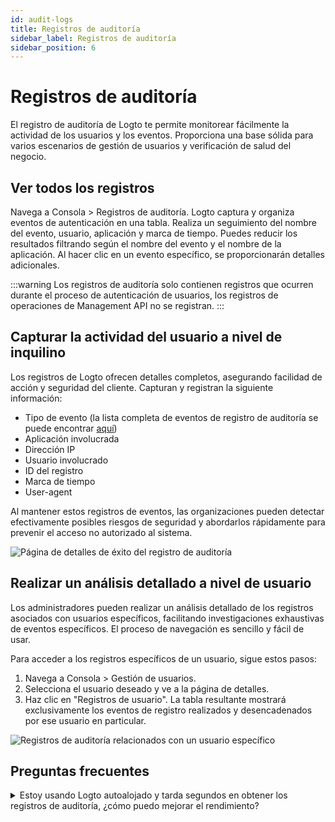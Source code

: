 ```yaml
---
id: audit-logs
title: Registros de auditoría
sidebar_label: Registros de auditoría
sidebar_position: 6
---
```


# Registros de auditoría

El registro de auditoría de Logto te permite monitorear fácilmente la actividad de los usuarios y los eventos. Proporciona una base sólida para varios escenarios de gestión de usuarios y verificación de salud del negocio.

## Ver todos los registros

Navega a <CloudLink to="/audit-logs">Consola > Registros de auditoría</CloudLink>. Logto captura y organiza eventos de autenticación en una tabla. Realiza un seguimiento del nombre del evento, usuario, aplicación y marca de tiempo. Puedes reducir los resultados filtrando según el nombre del evento y el nombre de la aplicación. Al hacer clic en un evento específico, se proporcionarán detalles adicionales.

:::warning
Los registros de auditoría solo contienen registros que ocurren durante el proceso de autenticación de usuarios, los registros de operaciones de Management API no se registran.
:::

## Capturar la actividad del usuario a nivel de inquilino

Los registros de Logto ofrecen detalles completos, asegurando facilidad de acción y seguridad del cliente. Capturan y registran la siguiente información:

- Tipo de evento (la lista completa de eventos de registro de auditoría se puede encontrar [aquí](https://github.com/logto-io/logto/blob/master/packages/console/src/consts/logs.ts))
- Aplicación involucrada
- Dirección IP
- Usuario involucrado
- ID del registro
- Marca de tiempo
- User-agent

Al mantener estos registros de eventos, las organizaciones pueden detectar efectivamente posibles riesgos de seguridad y abordarlos rápidamente para prevenir el acceso no autorizado al sistema.

![Página de detalles de éxito del registro de auditoría](./assets/audit-log-success-details-page.png)

## Realizar un análisis detallado a nivel de usuario

Los administradores pueden realizar un análisis detallado de los registros asociados con usuarios específicos, facilitando investigaciones exhaustivas de eventos específicos. El proceso de navegación es sencillo y fácil de usar.

Para acceder a los registros específicos de un usuario, sigue estos pasos:

1. Navega a <CloudLink to="/users">Consola > Gestión de usuarios</CloudLink>.
2. Selecciona el usuario deseado y ve a la página de detalles.
3. Haz clic en "Registros de usuario". La tabla resultante mostrará exclusivamente los eventos de registro realizados y desencadenados por ese usuario en particular.

![Registros de auditoría relacionados con un usuario específico](./assets/audit-logs-related-to-specific-user.png)

## Preguntas frecuentes

<details>
<summary>Estoy usando Logto autoalojado y tarda segundos en obtener los registros de auditoría, ¿cómo puedo mejorar el rendimiento?</summary>

Los usuarios de OSS deben agregar un cronjob para limpiar regularmente los registros de auditoría desactualizados.

</details>

